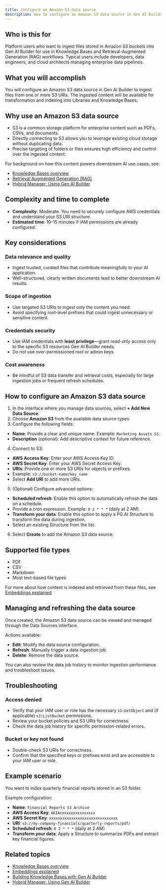 ```yaml
---
title: Configure an Amazon S3 data source
description: How to configure an Amazon S3 data source in Gen AI Builder to ingest files from S3 buckets into your Knowledge Bases.
---
```


## Who is this for

Platform users who want to ingest files stored in Amazon S3 buckets into Gen AI Builder for use in Knowledge Bases and Retrieval-Augmented Generation (RAG) workflows.
Typical users include developers, data engineers, and cloud architects managing enterprise data pipelines.

## What you will accomplish

You will configure an Amazon S3 data source in Gen AI Builder to ingest files from one or more S3 URIs. The ingested content will be available for transformation and indexing into Libraries and Knowledge Bases.

## Why use an Amazon S3 data source

-   S3 is a common storage platform for enterprise content such as PDFs, CSVs, and documents.
-   Directly connecting to S3 allows you to leverage existing cloud storage without duplicating data.
-   Precise targeting of folders or files ensures high efficiency and control over the ingested content.

For background on how this content powers downstream AI use cases, see:

-   [Knowledge Bases overview](../../../pipeline/knowledge_base)
-   [Retrieval Augmented Generation (RAG)](/edb-postgres-ai/ai-factory/learn/explained/terminology/#retrieval-augmented-generation-rag)
-   [Hybrid Manager: Using Gen AI Builder](/edb-postgres-ai/hybrid-manager/ai-factory/gen-ai/builder/)

## Complexity and time to complete

-   **Complexity**: Moderate. You need to securely configure AWS credentials and understand your S3 URI structure.
-   **Estimated time**: 10–15 minutes if IAM permissions are already configured.

## Key considerations

### Data relevance and quality

-   Ingest trusted, curated files that contribute meaningfully to your AI application.
-   Well-structured, clearly written documents lead to better downstream AI results.

### Scope of ingestion

-   Use targeted S3 URIs to ingest only the content you need.
-   Avoid specifying root-level prefixes that could ingest unnecessary or sensitive content.

### Credentials security

-   Use IAM credentials with **least privilege**—grant read-only access only to the specific S3 resources Gen AI Builder needs.
-   Do not use over-permissioned root or admin keys.

### Cost awareness

-   Be mindful of S3 data transfer and retrieval costs, especially for large ingestion jobs or frequent refresh schedules.

## How to configure an Amazon S3 data source

1.  In the interface where you manage data sources, select **+ Add New Data Source**.
2.  Choose **Amazon S3** from the available data source types.
3.  Configure the following fields:

-   **Name**: Provide a clear and unique name. Example: `Marketing Assets S3`.
-   **Description** (optional): Add descriptive context for future reference.

4.  Connect to S3:

-   **AWS Access Key**: Enter your AWS Access Key ID.
-   **AWS Secret Key**: Enter your AWS Secret Access Key.
-   **URIs**: Provide one or more S3 URIs for objects or prefixes.
-   Example: `s3://bucket-name/key_name`
-   Select **Add URI** to add more URIs.

5.  (Optional) Configure advanced options:

-   **Scheduled refresh**: Enable this option to automatically refresh the data on a schedule.
-   Provide a cron expression. Example: `0 2 * * *` (daily at 2 AM).
-   **Transform your data**: Enable this option to apply a PG.AI Structure to transform the data during ingestion.
-   Select an existing Structure from the list.

6.  Select **Create** to add the Amazon S3 data source.

## Supported file types

-   PDF
-   CSV
-   Markdown
-   Most text-based file types

For more about how content is indexed and retrieved from these files, see [Embeddings explained](/edb-postgres-ai/ai-factory/learn/explained/generic-concepts/#embeddings-and-vector-representations).

## Managing and refreshing the data source

Once created, the Amazon S3 data source can be viewed and managed through the Data Sources interface.

Actions available:

-   **Edit**: Modify the data source configuration.
-   **Refresh**: Manually trigger a data ingestion job.
-   **Delete**: Remove the data source.

You can also review the data job history to monitor ingestion performance and troubleshoot issues.

## Troubleshooting

### Access denied

-   Verify that your IAM user or role has the necessary `s3:GetObject` and (if applicable) `s3:ListBucket` permissions.
-   Review your bucket policies and S3 URIs for correctness.
-   Check the data job history for specific permission-related errors.

### Bucket or key not found

-   Double-check S3 URIs for correctness.
-   Confirm that the specified keys or prefixes exist and are accessible to your IAM user or role.

## Example scenario

You want to index quarterly financial reports stored in an S3 folder.

Example configuration:

-   **Name**: `Financial Reports S3 Archive`
-   **AWS Access Key**: `AKIAxxxxxxxxxxxxxxxx`
-   **AWS Secret Key**: `xxxxxxxxxxxxxxxxxxxxxxxxxxxxxxx`
-   **URI**: `s3://my-company-financials/quarterly-reports/pdf/`
-   **Scheduled refresh**: `0 2 * * *` (daily at 2 AM)
-   **Transform your data**: Apply a Structure to summarize PDFs and extract key financial figures.

## Related topics

-   [Knowledge Bases overview](../../../pipeline/knowledge_base)
-   [Embeddings explained](/edb-postgres-ai/ai-factory/learn/explained/generic-concepts/#embeddings-and-vector-representations)
-   [Building Knowledge Bases with Gen AI Builder](create-knowledge-base/) <!-- Placeholder link -->
-   [Hybrid Manager: Using Gen AI Builder](/edb-postgres-ai/hybrid-manager/ai-factory/gen-ai/builder/)
